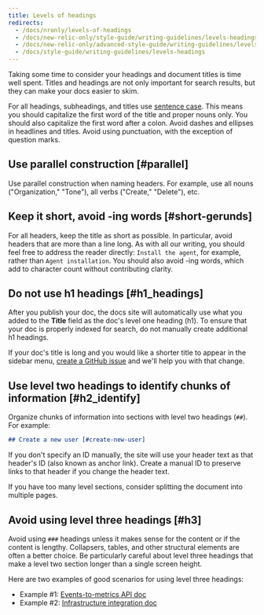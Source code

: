 ```yaml
---
title: Levels of headings
redirects:
  - /docs/nronly/levels-of-headings
  - /docs/new-relic-only/style-guide/writing-guidelines/levels-headings
  - /docs/new-relic-only/advanced-style-guide/writing-guidelines/levels-headings
  - /docs/style-guide/writing-guidelines/levels-headings
---
```


Taking some time to consider your headings and document titles is time well spent. Titles and headings are not only important for search results, but they can make your docs easier to skim.

For all headings, subheadings, and titles use [sentence case](/docs/style-guide/quick-reference/capitalization#heading_caps). This means you should capitalize the first word of the title and proper nouns only. You should also capitalize the first word after a colon. Avoid dashes and ellipses in headlines and titles. Avoid using punctuation, with the exception of question marks.

## Use parallel construction [#parallel]

Use parallel construction when naming headers. For example, use all nouns ("Organization," "Tone"), all verbs ("Create," "Delete"), etc.

## Keep it short, avoid -ing words [#short-gerunds]

For all headers, keep the title as short as possible. In particular, avoid headers that are more than a line long. As with all our writing, you should feel free to address the reader directly: `Install the agent`, for example, rather than `Agent installation`. You should also avoid -ing words, which add to character count without contributing clarity.

## Do not use h1 headings [#h1_headings]

After you publish your doc, the docs site will automatically use what you added to the **Title** field as the doc's level one heading (h1). To ensure that your doc is properly indexed for search, do not manually create additional h1 headings.

If your doc's title is long and you would like a shorter title to appear in the sidebar menu, [create a GitHub issue](https://github.com/newrelic/docs-website/issues/new/choose) and we'll help you with that change.

## Use level two headings to identify chunks of information [#h2_identify]

Organize chunks of information into sections with level two headings (`##`). For example:

```md
## Create a new user [#create-new-user]
```

<Callout variant="important">
  If you don't specify an ID manually, the site will use your header text as that header's ID (also known as anchor link). Create a manual ID to preserve links to that header if you change the header text.
</Callout>

If you have too many level sections, consider splitting the document into multiple pages.

## Avoid using level three headings [#h3]

Avoid using `###` headings unless it makes sense for the content or if the content is lengthy. Collapsers, tables, and other structural elements are often a better choice. Be particularly careful about level three headings that make a level two section longer than a single screen height.

Here are two examples of good scenarios for using level three headings:

* Example #1: [Events-to-metrics API doc](/docs/introduction-events-metrics-api#operations)
* Example #2: [Infrastructure integration doc](/docs/integrations/host-integrations/host-integrations-list/mysql-monitoring-integration#metrics)
